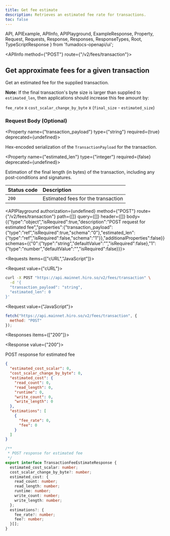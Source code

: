 ```yaml
---
title: Get fee estimate
description: Retrieves an estimated fee rate for transactions.
toc: false
---
```


  API,
  APIExample,
  APIInfo,
  APIPlayground,
  ExampleResponse,
  Property,
  Request,
  Requests,
  Response,
  Responses,
  ResponseTypes,
  Root,
  TypeScriptResponse
} from 'fumadocs-openapi/ui';

<Root>

<API>

<APIInfo method={"POST"} route={"/v2/fees/transaction"}>

## Get approximate fees for a given transaction

Get an estimated fee for the supplied transaction.

**Note:** If the final transaction's byte size is larger than supplied to `estimated_len`, then applications should increase this fee amount by:

`fee_rate` x `cost_scalar_change_by_byte` x (`final_size` - `estimated_size`)

### Request Body (Optional)

<Property name={"transaction_payload"} type={"string"} required={true} deprecated={undefined}>

Hex-encoded serialization of the `TransactionPayload` for the transaction.

</Property>

<Property name={"estimated_len"} type={"integer"} required={false} deprecated={undefined}>

Estimation of the final length (in bytes) of the transaction, including any post-conditions and signatures.

</Property>

| Status code | Description |
| :------ | :------ |
| `200` | Estimated fees for the transaction |

<APIPlayground authorization={undefined} method={"POST"} route={"/v2/fees/transaction"} path={[]} query={[]} header={[]} body={{"type":"object","isRequired":true,"description":"POST request for estimated fee","properties":{"transaction_payload":{"type":"ref","isRequired":true,"schema":"0"},"estimated_len":{"type":"ref","isRequired":false,"schema":"1"}},"additionalProperties":false}} schemas={{"0":{"type":"string","defaultValue":"","isRequired":false},"1":{"type":"number","defaultValue":"","isRequired":false}}}>

</APIPlayground>

</APIInfo>

<APIExample>

<Requests items={["cURL","JavaScript"]}>

<Request value={"cURL"}>

```bash
curl -X POST "https://api.mainnet.hiro.so/v2/fees/transaction" \
  -d '{
  "transaction_payload": "string",
  "estimated_len": 0
}'
```

</Request>

<Request value={"JavaScript"}>

```js
fetch("https://api.mainnet.hiro.so/v2/fees/transaction", {
  method: "POST"
});
```

</Request>

</Requests>

<Responses items={["200"]}>

<Response value={"200"}>

POST response for estimated fee

<ResponseTypes>

<ExampleResponse>

```json
{
  "estimated_cost_scalar": 0,
  "cost_scalar_change_by_byte": 0,
  "estimated_cost": {
    "read_count": 0,
    "read_length": 0,
    "runtime": 0,
    "write_count": 0,
    "write_length": 0
  },
  "estimations": [
    {
      "fee_rate": 0,
      "fee": 0
    }
  ]
}
```

</ExampleResponse>

<TypeScriptResponse>

```ts
/**
 * POST response for estimated fee
 */
export interface TransactionFeeEstimateResponse {
  estimated_cost_scalar: number;
  cost_scalar_change_by_byte?: number;
  estimated_cost: {
    read_count: number;
    read_length: number;
    runtime: number;
    write_count: number;
    write_length: number;
  };
  estimations?: {
    fee_rate?: number;
    fee?: number;
  }[];
}
```

</TypeScriptResponse>

</ResponseTypes>

</Response>

</Responses>

</APIExample>

</API>

</Root>
